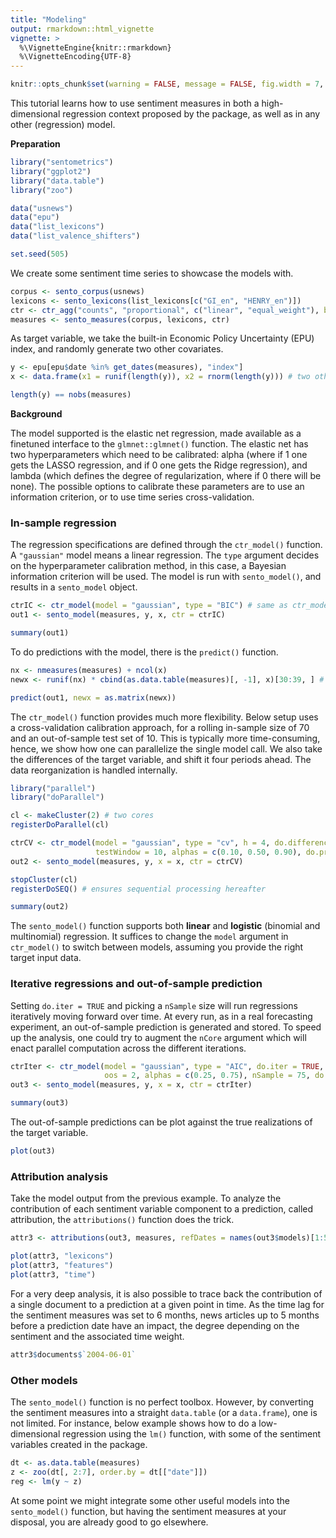 ```yaml
---
title: "Modeling"
output: rmarkdown::html_vignette
vignette: >
  %\VignetteEngine{knitr::rmarkdown}
  %\VignetteEncoding{UTF-8}
---
```


```r
knitr::opts_chunk$set(warning = FALSE, message = FALSE, fig.width = 7, fig.height = 4, fig.align = "center")
```

This tutorial learns how to use sentiment measures in both a high-dimensional regression context proposed by the package, as well as in any other (regression) model.

**Preparation**
&nbsp;

```r
library("sentometrics")
library("ggplot2")
library("data.table")
library("zoo")

data("usnews")
data("epu")
data("list_lexicons")
data("list_valence_shifters")

set.seed(505)
```

We create some sentiment time series to showcase the models with.

```r
corpus <- sento_corpus(usnews)
lexicons <- sento_lexicons(list_lexicons[c("GI_en", "HENRY_en")])
ctr <- ctr_agg("counts", "proportional", c("linear", "equal_weight"), by = "month", lag = 6)
measures <- sento_measures(corpus, lexicons, ctr)
```

As target variable, we take the built-in Economic Policy Uncertainty (EPU) index, and randomly generate two other covariates.

```r
y <- epu[epu$date %in% get_dates(measures), "index"]
x <- data.frame(x1 = runif(length(y)), x2 = rnorm(length(y))) # two other (random) x variables

length(y) == nobs(measures)
```

**Background**
&nbsp;

The model supported is the elastic net regression, made available as a finetuned interface to the `glmnet::glmnet()` function. The elastic net has two hyperparameters which need to be calibrated: alpha (where if 1 one gets the LASSO regression, and if 0 one gets the Ridge regression), and lambda (which defines the degree of regularization, where if 0 there will be none). The possible options to calibrate these parameters are to use an information criterion, or to use time series cross-validation.

### In-sample regression

The regression specifications are defined through the `ctr_model()` function. A `"gaussian"` model means a linear regression. The `type` argument decides on the hyperparameter calibration method, in this case, a Bayesian information criterion will be used. The model is run with `sento_model()`, and results in a `sento_model` object.

```r
ctrIC <- ctr_model(model = "gaussian", type = "BIC") # same as ctr_model()
out1 <- sento_model(measures, y, x, ctr = ctrIC)

summary(out1)
```

To do predictions with the model, there is the `predict()` function.

```r
nx <- nmeasures(measures) + ncol(x)
newx <- runif(nx) * cbind(as.data.table(measures)[, -1], x)[30:39, ] # 10 random new predictors

predict(out1, newx = as.matrix(newx))
```

The `ctr_model()` function provides much more flexibility. Below setup uses a cross-validation calibration approach, for a rolling in-sample size of 70 and an out-of-sample test set of 10. This is typically more time-consuming, hence, we show how one can parallelize the single model call. We also take the differences of the target variable, and shift it four periods ahead. The data reorganization is handled internally.

```r
library("parallel")
library("doParallel")

cl <- makeCluster(2) # two cores
registerDoParallel(cl)

ctrCV <- ctr_model(model = "gaussian", type = "cv", h = 4, do.difference = TRUE, trainWindow = 70,
                   testWindow = 10, alphas = c(0.10, 0.50, 0.90), do.progress = FALSE)
out2 <- sento_model(measures, y, x = x, ctr = ctrCV)

stopCluster(cl)
registerDoSEQ() # ensures sequential processing hereafter

summary(out2)
```

The `sento_model()` function supports both **linear** and **logistic** (binomial and multinomial) regression. It suffices to change the `model` argument in `ctr_model()` to switch between models, assuming you provide the right target input data.

### Iterative regressions and out-of-sample prediction

Setting `do.iter = TRUE` and picking a `nSample` size will run regressions iteratively moving forward over time. At every run, as in a real forecasting experiment, an out-of-sample prediction is generated and stored. To speed up the analysis, one could try to augment the `nCore` argument which will enact parallel computation across the different iterations.

```r
ctrIter <- ctr_model(model = "gaussian", type = "AIC", do.iter = TRUE, h = 3,
                     oos = 2, alphas = c(0.25, 0.75), nSample = 75, do.progress = FALSE)
out3 <- sento_model(measures, y, x = x, ctr = ctrIter)

summary(out3)
```

The out-of-sample predictions can be plot against the true realizations of the target variable.

```r
plot(out3)
```

### Attribution analysis

Take the model output from the previous example. To analyze the contribution of each sentiment variable component to a prediction, called attribution, the `attributions()` function does the trick.

```r
attr3 <- attributions(out3, measures, refDates = names(out3$models)[1:50])
```

```r
plot(attr3, "lexicons")
plot(attr3, "features")
plot(attr3, "time")
```

For a very deep analysis, it is also possible to trace back the contribution of a single document to a prediction at a given point in time. As the time lag for the sentiment measures was set to 6 months, news articles up to 5 months before a prediction date have an impact, the degree depending on the sentiment and the associated time weight.

```r
attr3$documents$`2004-06-01`
```

### Other models

The `sento_model()` function is no perfect toolbox. However, by converting the sentiment measures into a straight `data.table` (or a `data.frame`), one is not limited. For instance, below example shows how to do a low-dimensional regression using the `lm()` function, with some of the sentiment variables created in the package.

```r
dt <- as.data.table(measures)
z <- zoo(dt[, 2:7], order.by = dt[["date"]])
reg <- lm(y ~ z)
```

At some point we might integrate some other useful models into the `sento_model()` function, but having the sentiment measures at your disposal, you are already good to go elsewhere.

